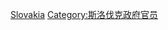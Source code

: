 {{Commonscat|Prime ministers of Slovakia}}

[[Category:欧洲各国总理|Slovakia]]
[[Category:斯洛伐克政府官员|Category:斯洛伐克政府官员]]